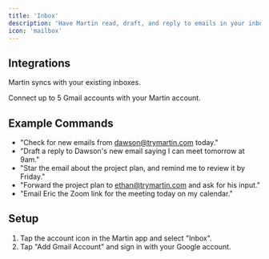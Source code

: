 ```yaml
---
title: 'Inbox'
description: 'Have Martin read, draft, and reply to emails in your inbox.'
icon: 'mailbox'
---
```


## Integrations

Martin syncs with your existing inboxes.

<Card title="Gmail" icon="mailbox" horizontal="true">
  Connect up to 5 Gmail accounts with your Martin account.
</Card>


## Example Commands
- "Check for new emails from dawson@trymartin.com today."
- "Draft a reply to Dawson's new email saying I can meet tomorrow at 9am."
- "Star the email about the project plan, and remind me to review it by Friday."
- "Forward the project plan to ethan@trymartin.com and ask for his input."
- "Email Eric the Zoom link for the meeting today on my calendar."


## Setup

1. Tap the account icon in the Martin app and select "Inbox".
2. Tap "Add Gmail Account" and sign in with your Google account.